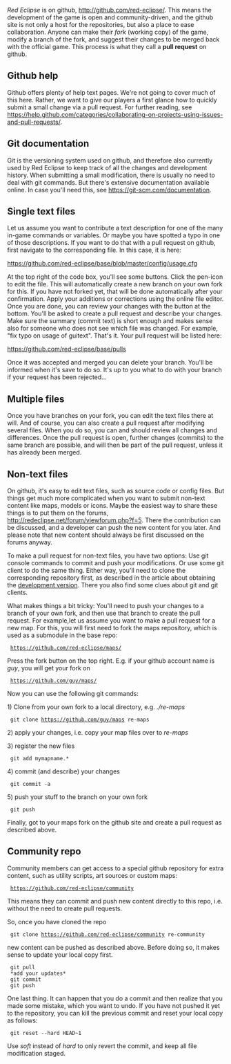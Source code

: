 ''Red Eclipse'' is on github, http://github.com/red-eclipse/. This means the development of the game is open and community-driven, and the github site is not only a host for the repositories, but also a place to ease collaboration. Anyone can make their ''fork'' (working copy) of the game, modify a branch of the fork, and suggest their changes to be merged back with the official game. This process is what they call a '''pull request''' on github.

==Github help==

Github offers plenty of help text pages. We're not going to cover much of this here. Rather, we want to give our players a first glance how to quickly submit a small change via a pull request. For further reading, see https://help.github.com/categories/collaborating-on-projects-using-issues-and-pull-requests/.

==Git documentation==

Git is the versioning system used on github, and therefore also currently used by Red Eclipse to keep track of all the changes and development history. When submitting a small modification, there is usually no need to deal with git commands. But there's extensive documentation available online. In case you'll need this, see https://git-scm.com/documentation.

==Single text files==

Let us assume you want to contribute a text description for one of the many in-game commands or variables. Or maybe you have spotted a typo in one of those descriptions. If you want to do that with a pull request on github, first navigate to the corresponding file. In this case, it is here:

https://github.com/red-eclipse/base/blob/master/config/usage.cfg

At the top right of the code box, you'll see some buttons. Click the pen-icon to edit the file. This will automatically create a new branch on your own fork for this. If you have not forked yet, that will be done automatically after your confirmation. Apply your additions or corrections using the online file editor. Once you are done, you can review your changes with the button at the bottom. You'll be asked to create a pull request and describe your changes. Make sure the summary (commit text) is short enough and makes sense also for someone who does not see which file was changed. For example, "fix typo on usage of guitext". That's it. Your pull request will be listed here:

https://github.com/red-eclipse/base/pulls

Once it was accepted and merged you can delete your branch. You'll be informed when it's save to do so. It's up to you what to do with your branch if your request has been rejected...

==Multiple files==

Once you have branches on your fork, you can edit the text files there at will. And of course, you can also create a pull request after modifying several files. When you do so, you can and should review all changes and differences. Once the pull request is open, further changes (commits) to the same branch are possible, and will then be part of the pull request, unless it has already been merged.

==Non-text files==

On github, it's easy to edit text files, such as source code or config files. But things get much more complicated when you want to submit non-text content like maps, models or icons. Maybe the easiest way to share these things is to put them on the forums, http://redeclipse.net/forum/viewforum.php?f=5. There the contribution can be discussed, and a developer can push the new content for you later. And please note that new content should always be first discussed on the forums anyway.

To make a pull request for non-text files, you have two options: Use git console commands to commit and push your modifications. Or use some git client to do the same thing. Either way, you'll need to clone the corresponding repository first, as described in the article about obtaining the [[obtain development version|development version]]. There you also find some clues about git and git clients. 

What makes things a bit tricky: You'll need to push your changes to a branch of your own fork, and then use that branch to create the pull request. For example,let us assume you want to make a pull request for a new map. For this, you will first need to fork the maps repository, which is used as a submodule in the base repo:

  https://github.com/red-eclipse/maps/

Press the fork button on the top right. E.g. if your github account name is ''guy'', you will get your fork on

  https://github.com/guy/maps/

Now you can use the following git commands:


1) Clone from your own fork to a local directory, e.g. ''./re-maps''
  git clone https://github.com/guy/maps re-maps

2) apply your changes, i.e. copy your map files over to ''re-maps''

3) register the new files
  git add mymapname.*

4) commit (and describe) your changes
  git commit -a

5) push your stuff to the branch on your own fork
  git push

Finally, got to your maps fork on the github site and create a pull request as described above.

==Community repo==

Community members can get access to a special github repository for extra content, such as utility scripts, art sources or custom maps:

  https://github.com/red-eclipse/community

This means they can commit and push new content directly to this repo, i.e. without the need to create pull requests. 

So, once you have cloned the repo
  git clone https://github.com/red-eclipse/community re-community
new content can be pushed as described above. Before doing so, it makes sense to update your local copy first.
  git pull
  *add your updates*
  git commit
  git push

One last thing. It can happen that you do a commit and then realize that you made some mistake, which you want to undo. If you have not pushed it yet to the repository, you can kill the previous commit and reset your local copy as follows:
  git reset --hard HEAD~1
Use ''soft'' instead of ''hard'' to only revert the commit, and keep all file modification staged.